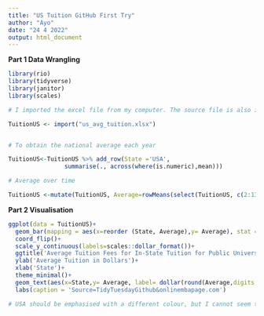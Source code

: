 ---
title: "US Tuition GitHub First Try"
author: "Ayo"
date: "24 4 2022"
output: html_document
---
**Part 1 Data Wrangling**
```{r}
library(rio)
library(tidyverse)
library(janitor)
library(scales)

# I imported the excel file from my computer. The source file is also importable from TidyTuesday's GitHub repo

TuitionUS <- import("us_avg_tuition.xlsx")


# To obtain the national average each year

TuitionUS<-TuitionUS %>% add_row(State ='USA',
                summarise(., across(where(is.numeric),mean)))

# Average over time

TuitionUS <-mutate(TuitionUS, Average=rowMeans(select(TuitionUS, c(2:13)), na.rm=TRUE))

```


**Part 2 Visualisation**
```{r}
ggplot(data = TuitionUS)+
  geom_bar(mapping = aes(x=reorder (State, Average),y= Average), stat = 'identity', colour="white", fill="#1b98e0")+
  coord_flip()+
  scale_y_continuous(labels=scales::dollar_format())+
  ggtitle('Average Tuition Fees for In-State Tuition for Public Universities in the USA from 2004-2015')+
  ylab('Average Tuition in Dollars')+
  xlab('State')+
  theme_minimal()+
  geom_text(aes(x=State,y= Average, label= dollar(round(Average,digits = 0)), hjust=-0.2, fontface="bold"))+
  labs(caption = 'Source=TidyTuesdayGithub&onlinembapage.com')

# USA should be emphasised with a different colour, but I cannot seem to get around it.

```


